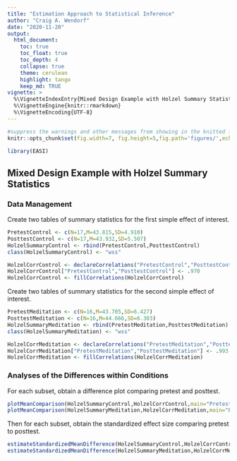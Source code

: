 ```yaml
---
title: "Estimation Approach to Statistical Inference"
author: "Craig A. Wendorf"
date: "2020-11-20"
output:
  html_document:
    toc: true
    toc_float: true
    toc_depth: 4
    collapse: true
    theme: cerulean
    highlight: tango
    keep_md: TRUE
vignette: >
  %\VignetteIndexEntry{Mixed Design Example with Holzel Summary Statistics}
  %\VignetteEngine{knitr::rmarkdown}
  %\VignetteEncoding{UTF-8}
---
```


```r
#suppress the warnings and other messages from showing in the knitted file.
knitr::opts_chunk$set(fig.width=7, fig.height=5,fig.path='figures/',echo=TRUE,warning=FALSE,message=FALSE)
```

```r
library(EASI)
```

## Mixed Design Example with Holzel Summary Statistics

### Data Management

Create two tables of summary statistics for the first simple effect of interest.

```r
PretestControl <- c(N=17,M=43.815,SD=4.910)
PosttestControl <- c(N=17,M=43.932,SD=5.507)
HolzelSummaryControl <- rbind(PretestControl,PosttestControl)
class(HolzelSummaryControl) <- "wss"

HolzelCorrControl <- declareCorrelations("PretestControl","PosttestControl")
HolzelCorrControl["PretestControl","PosttestControl"] <- .970
HolzelCorrControl <- fillCorrelations(HolzelCorrControl)
```

Create two tables of summary statistics for the second simple effect of interest.

```r
PretestMeditation <- c(N=16,M=43.705,SD=6.427)
PosttestMeditation <- c(N=16,M=44.666,SD=6.303)
HolzelSummaryMeditation <- rbind(PretestMeditation,PosttestMeditation)
class(HolzelSummaryMeditation) <- "wss"

HolzelCorrMeditation <- declareCorrelations("PretestMeditation","PosttestMeditation")
HolzelCorrMeditation["PretestMeditation","PosttestMeditation"] <- .993
HolzelCorrMeditation <- fillCorrelations(HolzelCorrMeditation)
```

### Analyses of the Differences within Conditions

For each subset, obtain a difference plot comparing pretest and posttest.

```r
plotMeanComparison(HolzelSummaryControl,HolzelCorrControl,main="Pretest vs Posttest for the Control Group",ylab="Gray Matter")
plotMeanComparison(HolzelSummaryMeditation,HolzelCorrMeditation,main="Pretest vs Posttest for the Meditation Group",ylab="Gray Matter")
```

Then for each subset, obtain the standardized effect size comparing pretest to posttest.

```r
estimateStandardizedMeanDifference(HolzelSummaryControl,HolzelCorrControl)
estimateStandardizedMeanDifference(HolzelSummaryMeditation,HolzelCorrMeditation)
```
